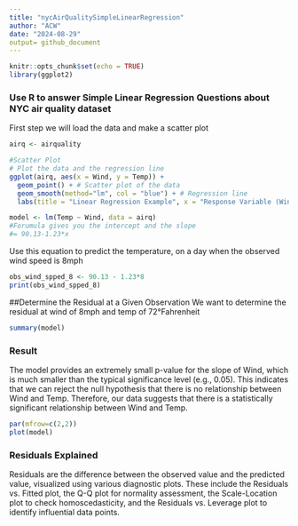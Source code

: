 ---
title: "nycAirQualitySimpleLinearRegression"
author: "ACW"
date: "2024-08-29"
output= github_document
---

```{r setup, include=FALSE}
knitr::opts_chunk$set(echo = TRUE)
library(ggplot2)
```

### Use R to answer Simple Linear Regression Questions about NYC air quality dataset

First step we will load the data and make a scatter plot

```{r, echo=FALSE}
airq <- airquality

#Scatter Plot
# Plot the data and the regression line
ggplot(airq, aes(x = Wind, y = Temp)) +
  geom_point() + # Scatter plot of the data
  geom_smooth(method="lm", col = "blue") + # Regression line
  labs(title = "Linear Regression Example", x = "Response Variable (Wind)", y = "Explanatory Variable (Temp)")

```

```{r}
model <- lm(Temp ~ Wind, data = airq)
#Forumula gives you the intercept and the slope
#= 90.13-1.23*x
```

Use this equation to predict the temperature, on a day when the observed wind speed is 8mph

```{r}
obs_wind_spped_8 <- 90.13 - 1.23*8
print(obs_wind_spped_8)
```

##Determine the Residual at a Given Observation We want to determine the residual at wind of 8mph and temp of 72°Fahrenheit

```{r, ehco=FALSE}
summary(model)
```

### Result 

The model provides an extremely small p-value for the slope of Wind, which is much smaller than the typical significance level (e.g., 0.05). This indicates that we can reject the null hypothesis that there is no relationship between Wind and Temp. Therefore, our data suggests that there is a statistically significant relationship between Wind and Temp.

```{r, echo=FALSE}
par(mfrow=c(2,2))
plot(model)
```

### Residuals Explained

Residuals are the difference between the observed value and the predicted value, visualized using various diagnostic plots. These include the Residuals vs. Fitted plot, the Q-Q plot for normality assessment, the Scale-Location plot to check homoscedasticity, and the Residuals vs. Leverage plot to identify influential data points.
